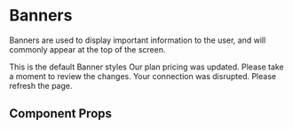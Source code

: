 
<Meta title="Components/Banner" component={Banner} />

# Banners

Banners are used to display important information to the user, and will commonly appear at the top of the screen.

<Canvas withToolbar>
  <Story name="default">
    <Banner>This is the default Banner styles</Banner>
  </Story>
</Canvas>

<Canvas withToolbar>
  <Story name="status">
    <Banner status="warning" mb="lg">
      Our plan pricing was updated. Please take a moment to review the changes.
    </Banner>
    <Banner status="error" mb="lg">
      Your connection was disrupted. Please refresh the page.
    </Banner>
  </Story>
</Canvas>

## Component Props

<ArgsTable of={Banner} />
